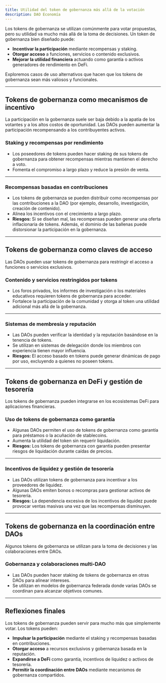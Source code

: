 ```yaml
---
title: Utilidad del token de gobernanza más allá de la votación
description: DAO Economía
---
```


Los tokens de gobernanza se utilizan comúnmente para votar propuestas, pero su utilidad va mucho más allá de la toma de decisiones. Un token de gobernanza bien diseñado puede:
- **Incentivar la participación** mediante recompensas y staking.
- **Otorgar acceso** a funciones, servicios o contenido exclusivos.
- **Mejorar la utilidad financiera** actuando como garantía o activos generadores de rendimiento en DeFi.

Exploremos casos de uso alternativos que hacen que los tokens de gobernanza sean más valiosos y funcionales.

---

## **Tokens de gobernanza como mecanismos de incentivo**

La participación en la gobernanza suele ser baja debido a la apatía de los votantes y a los altos costos de oportunidad. Las DAOs pueden aumentar la participación recompensando a los contribuyentes activos.

### **Staking y recompensas por rendimiento**
- Los poseedores de tokens pueden hacer staking de sus tokens de gobernanza para obtener recompensas mientras mantienen el derecho a voto.
- Fomenta el compromiso a largo plazo y reduce la presión de venta.

---

### **Recompensas basadas en contribuciones**
- Los tokens de gobernanza se pueden distribuir como recompensas por las contribuciones a la DAO (por ejemplo, desarrollo, investigación, creación de contenido).
- Alinea los incentivos con el crecimiento a largo plazo.
- **Riesgos:** Si se diseñan mal, las recompensas pueden generar una oferta inflacionaria de tokens. Además, el dominio de las ballenas puede distorsionar la participación en la gobernanza.

---

## **Tokens de gobernanza como claves de acceso**

Las DAOs pueden usar tokens de gobernanza para restringir el acceso a funciones o servicios exclusivos.

### **Contenido y servicios restringidos por tokens**
- Los foros privados, los informes de investigación o los materiales educativos requieren tokens de gobernanza para acceder.
- Fortalece la participación de la comunidad y otorga al token una utilidad adicional más allá de la gobernanza.

---

### **Sistemas de membresía y reputación**
- Las DAOs pueden verificar la identidad y la reputación basándose en la tenencia de tokens.
- Se utilizan en sistemas de delegación donde los miembros con experiencia tienen mayor influencia. 
- **Riesgos:** El acceso basado en tokens puede generar dinámicas de pago por uso, excluyendo a quienes no poseen tokens.

---

## **Tokens de gobernanza en DeFi y gestión de tesorería**

Los tokens de gobernanza pueden integrarse en los ecosistemas DeFi para aplicaciones financieras.

### **Uso de tokens de gobernanza como garantía**
- Algunas DAOs permiten el uso de tokens de gobernanza como garantía para préstamos o la acuñación de stablecoins.
- Aumenta la utilidad del token sin requerir liquidación.
- **Riesgos:** Los tokens de gobernanza con garantía pueden presentar riesgos de liquidación durante caídas de precios.

---

### **Incentivos de liquidez y gestión de tesorería**
- Las DAOs utilizan tokens de gobernanza para incentivar a los proveedores de liquidez.
- Algunas DAOs emiten bonos o recompras para gestionar activos de tesorería. 
- **Riesgos:** La dependencia excesiva de los incentivos de liquidez puede provocar ventas masivas una vez que las recompensas disminuyen.

---

## **Tokens de gobernanza en la coordinación entre DAOs**

Algunos tokens de gobernanza se utilizan para la toma de decisiones y las colaboraciones entre DAOs.

### **Gobernanza y colaboraciones multi-DAO**
- Las DAOs pueden hacer staking de tokens de gobernanza en otras DAOs para alinear intereses.
- Se utilizan en modelos de gobernanza federada donde varias DAOs se coordinan para alcanzar objetivos comunes.

---

## **Reflexiones finales**

Los tokens de gobernanza pueden servir para mucho más que simplemente votar. Los tokens pueden:
- **Impulsar la participación** mediante el staking y recompensas basadas en contribuciones.
- **Otorgar acceso** a recursos exclusivos y gobernanza basada en la reputación.
- **Expandirse a DeFi** como garantía, incentivos de liquidez o activos de tesorería.
- **Permitir la coordinación entre DAOs** mediante mecanismos de gobernanza compartidos.